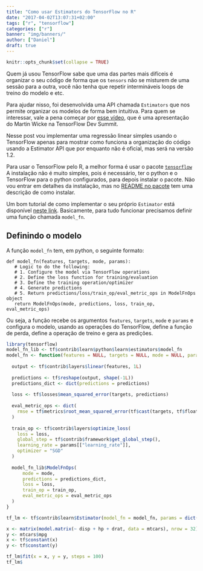 ```yaml
---
title: "Como usar Estimators do TensorFlow no R"
date: "2017-04-02T13:07:31+02:00"
tags: ["r", "tensorflow"]
categories: ["r"]
banner: "img/banners/"
author: ["Daniel"]
draft: true
---
```


```r
knitr::opts_chunk$set(collapse = TRUE)
```

Quem já usou TensorFlow sabe que uma das partes mais difíceis é organizar o seu código 
de forma que os `tensors` não se misturem de uma sessão para a outra, você não tenha 
que repetir intermináveis loops de treino do modelo e etc.

Para ajudar nisso, foi desenvolvida uma API chamada `Estimators` que nos permite
organizar os modelos de forma bem intuitiva. Para quem se interessar, vale a pena
começar por [esse vídeo](https://www.youtube.com/watch?v=t64ortpgS-E), que é uma
apresentação do Martin Wicke na TensorFlow Dev Summit.

Nesse post vou implementar uma regressão linear simples usando o TensorFlow apenas
para mostrar como funciona a organização do código usando a Estimator API que por
enquanto não é oficial, mas será na versão 1.2.

Para usar o TensorFlow pelo R, a melhor forma é usar o pacote [`tensorflow`](https://github.com/rstudio/tensorflow)
A instalação não é muito simples, pois é necessário, ter o python e o TensorFlow 
para o python configurados, para depois instalar o pacote. Não vou entrar em detalhes
da instalação, mas no [README no pacote](https://github.com/rstudio/tensorflow)
tem uma descrição de como instalar.

Um bom tutorial de como implementar o seu próprio `Estimator` está disponível 
[neste link](https://www.tensorflow.org/extend/estimators). Basicamente, para
tudo funcionar precisamos definir uma função chamada `model_fn`.

## Definindo o modelo

A função `model_fn` tem, em python, o seguinte formato:

```
def model_fn(features, targets, mode, params):
   # Logic to do the following:
   # 1. Configure the model via TensorFlow operations
   # 2. Define the loss function for training/evaluation
   # 3. Define the training operation/optimizer
   # 4. Generate predictions
   # 5. Return predictions/loss/train_op/eval_metric_ops in ModelFnOps object
   return ModelFnOps(mode, predictions, loss, train_op, eval_metric_ops)
```

Ou seja, a função recebe os argumentos `features`, `targets`, `mode` e `params` e
configura o modelo, usando as operações do TensorFlow, define a função de perda, 
define a operação de treino e gera as predições.

```r
library(tensorflow)
model_fn_lib <- tf$contrib$learn$python$learn$estimators$model_fn
model_fn <- function(features = NULL, targets = NULL, mode = NULL, params = NULL){
  
  output <- tf$contrib$layers$linear(features, 1L)
  
  predictions <- tf$reshape(output, shape(-1L))
  predictions_dict <- dict(predictions = predictions)
  
  loss <- tf$losses$mean_squared_error(targets, predictions)
  
  eval_metric_ops <- dict(
    rmse = tf$metrics$root_mean_squared_error(tf$cast(targets, tf$float64), predictions) 
  )
  
  train_op <- tf$contrib$layers$optimize_loss(
    loss = loss,
    global_step = tf$contrib$framework$get_global_step(),
    learning_rate = params[["learning_rate"]],
    optimizer = "SGD"
  )
          
  model_fn_lib$ModelFnOps(
      mode = mode,
      predictions = predictions_dict,
      loss = loss,
      train_op = train_op,
      eval_metric_ops = eval_metric_ops
  )
}

tf_lm <- tf$contrib$learn$Estimator(model_fn = model_fn, params = dict(learning_rate = 0.5))
```

```r
x <- matrix(model.matrix(~ disp + hp + drat, data = mtcars), nrow = 32)
y <- mtcars$mpg
x <- tf$constant(x)
y <- tf$constant(y)

tf_lm$fit(x = x, y = y, steps = 100)
tf_lm$
```







